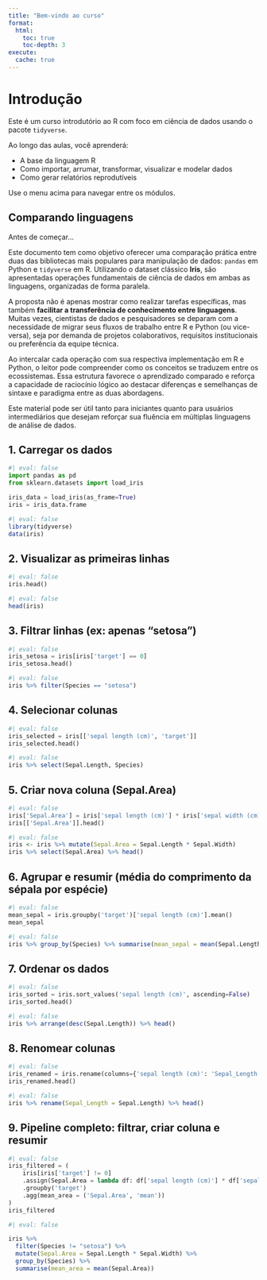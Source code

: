 ```yaml
---
title: "Bem-vindo ao curso"
format:
  html:
    toc: true
    toc-depth: 3
execute:
  cache: true
---
```


# Introdução

Este é um curso introdutório ao R com foco em ciência de dados usando o pacote `tidyverse`.

Ao longo das aulas, você aprenderá:

- A base da linguagem R
- Como importar, arrumar, transformar, visualizar e modelar dados
- Como gerar relatórios reprodutíveis

Use o menu acima para navegar entre os módulos.

## Comparando linguagens

Antes de começar... 

Este documento tem como objetivo oferecer uma comparação prática entre duas das bibliotecas mais populares para manipulação de dados: `pandas` em Python e `tidyverse` em R. Utilizando o dataset clássico **Iris**, são apresentadas operações fundamentais de ciência de dados em ambas as linguagens, organizadas de forma paralela.

A proposta não é apenas mostrar como realizar tarefas específicas, mas também **facilitar a transferência de conhecimento entre linguagens**. Muitas vezes, cientistas de dados e pesquisadores se deparam com a necessidade de migrar seus fluxos de trabalho entre R e Python (ou vice-versa), seja por demanda de projetos colaborativos, requisitos institucionais ou preferência da equipe técnica.

Ao intercalar cada operação com sua respectiva implementação em R e Python, o leitor pode compreender como os conceitos se traduzem entre os ecossistemas. Essa estrutura favorece o aprendizado comparado e reforça a capacidade de raciocínio lógico ao destacar diferenças e semelhanças de sintaxe e paradigma entre as duas abordagens.

Este material pode ser útil tanto para iniciantes quanto para usuários intermediários que desejam reforçar sua fluência em múltiplas linguagens de análise de dados.

## 1. Carregar os dados

```python
#| eval: false
import pandas as pd
from sklearn.datasets import load_iris

iris_data = load_iris(as_frame=True)
iris = iris_data.frame
```

```r
#| eval: false
library(tidyverse)
data(iris)
```

## 2. Visualizar as primeiras linhas

```python
#| eval: false
iris.head()
```

```r
#| eval: false
head(iris)
```

## 3. Filtrar linhas (ex: apenas "setosa")

```python
#| eval: false
iris_setosa = iris[iris['target'] == 0]
iris_setosa.head()
```

```r
#| eval: false
iris %>% filter(Species == "setosa")
```

## 4. Selecionar colunas

```python
#| eval: false
iris_selected = iris[['sepal length (cm)', 'target']]
iris_selected.head()
```

```r
#| eval: false
iris %>% select(Sepal.Length, Species)
```

## 5. Criar nova coluna (Sepal.Area)

```python
#| eval: false
iris['Sepal.Area'] = iris['sepal length (cm)'] * iris['sepal width (cm)']
iris[['Sepal.Area']].head()
```

```r
#| eval: false
iris <- iris %>% mutate(Sepal.Area = Sepal.Length * Sepal.Width)
iris %>% select(Sepal.Area) %>% head()
```

## 6. Agrupar e resumir (média do comprimento da sépala por espécie)

```python
#| eval: false
mean_sepal = iris.groupby('target')['sepal length (cm)'].mean()
mean_sepal
```

```r
#| eval: false
iris %>% group_by(Species) %>% summarise(mean_sepal = mean(Sepal.Length))
```

## 7. Ordenar os dados

```python
#| eval: false
iris_sorted = iris.sort_values('sepal length (cm)', ascending=False)
iris_sorted.head()
```

```r
#| eval: false
iris %>% arrange(desc(Sepal.Length)) %>% head()
```

## 8. Renomear colunas

```python
#| eval: false
iris_renamed = iris.rename(columns={'sepal length (cm)': 'Sepal_Length'})
iris_renamed.head()
```

```r
#| eval: false
iris %>% rename(Sepal_Length = Sepal.Length) %>% head()
```

## 9. Pipeline completo: filtrar, criar coluna e resumir

```python
#| eval: false
iris_filtered = (
    iris[iris['target'] != 0]
    .assign(Sepal.Area = lambda df: df['sepal length (cm)'] * df['sepal width (cm)'])
    .groupby('target')
    .agg(mean_area = ('Sepal.Area', 'mean'))
)
iris_filtered
```

```r
#| eval: false

iris %>%
  filter(Species != "setosa") %>%
  mutate(Sepal.Area = Sepal.Length * Sepal.Width) %>%
  group_by(Species) %>%
  summarise(mean_area = mean(Sepal.Area))
```